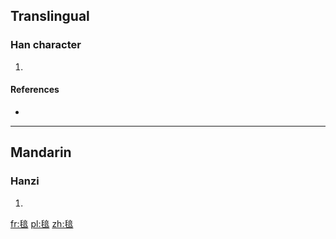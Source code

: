 ==Translingual==

===Han character===
{{Han char|rn=82|rad=毛|as=08|sn=12|four=2071<sub>6</sub>|canj=竹山卜廿口 (HUYTR)}}

# {{defn|Han|sort=毛08}}

====References====
* {{Han ref|kx=0594.110|dkj=16864|dj=0986.110|hdz=32000.140|uh=6BF0|ud=27632|bh=D9E3|bd=55779}}

----

==Mandarin==

===Hanzi===
{{cmn-hanzi|pin=[[péi]] ([[pei2]])|wg=p'ei<sup>2</sup>}}

# {{defn|lang=cmn|sort=毛08}}

[[fr:毰]]
[[pl:毰]]
[[zh:毰]]